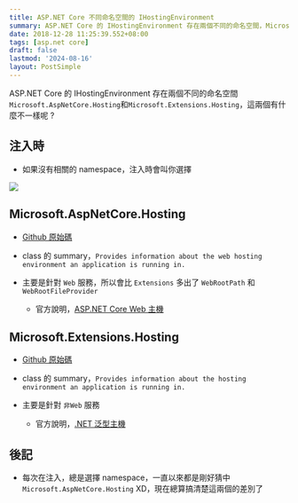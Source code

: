 ```yaml
---
title: ASP.NET Core 不同命名空間的 IHostingEnvironment
summary: ASP.NET Core 的 IHostingEnvironment 存在兩個不同的命名空間，Microsoft.AspNetCore.Hosting 和 Microsoft.Extensions.Hosting，這兩個有什麼不一樣呢？
date: 2018-12-28 11:25:39.552+08:00
tags: [asp.net core]
draft: false
lastmod: '2024-08-16'
layout: PostSimple
---
```


ASP.NET Core 的 IHostingEnvironment 存在兩個不同的命名空間 `Microsoft.AspNetCore.Hosting`和`Microsoft.Extensions.Hosting`，這兩個有什麼不一樣呢 ?

## 注入時

- 如果沒有相關的 namespace，注入時會叫你選擇

![](/static/images/404.webp)

## Microsoft.AspNetCore.Hosting

- [Github 原始碼](https://github.com/aspnet/AspNetCore/blob/master/src/Hosting/Abstractions/src/IHostingEnvironment.cs)

- class 的 summary，`Provides information about the web hosting environment an application is running in.`

- 主要是針對 `Web` 服務，所以會比 `Extensions` 多出了 `WebRootPath` 和 `WebRootFileProvider`
  - 官方說明，[ASP.NET Core Web 主機](https://docs.microsoft.com/zh-tw/aspnet/core/fundamentals/host/web-host?view=aspnetcore-2.2#host-configuration-values)

## Microsoft.Extensions.Hosting

- [Github 原始碼](https://github.com/aspnet/Extensions/blob/master/src/Hosting/Abstractions/src/IHostingEnvironment.cs)

- class 的 summary，`Provides information about the hosting environment an application is running in.`

- 主要是針對 `非Web` 服務
  - 官方說明，[.NET 泛型主機](https://docs.microsoft.com/zh-tw/aspnet/core/fundamentals/host/generic-host?view=aspnetcore-2.2#introduction)

## 後記

- 每次在注入，總是選擇 namespace，一直以來都是剛好猜中 `Microsoft.AspNetCore.Hosting` XD，現在總算搞清楚這兩個的差別了
